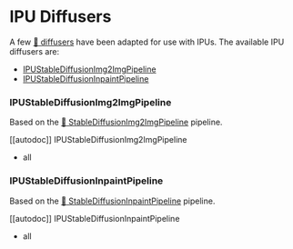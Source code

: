 <!---
Copyright 2023 The HuggingFace Team. All rights reserved.

Licensed under the Apache License, Version 2.0 (the "License");
you may not use this file except in compliance with the License.
You may obtain a copy of the License at

    http://www.apache.org/licenses/LICENSE-2.0

Unless required by applicable law or agreed to in writing, software
distributed under the License is distributed on an "AS IS" BASIS,
WITHOUT WARRANTIES OR CONDITIONS OF ANY KIND, either express or implied.
See the License for the specific language governing permissions and
limitations under the License.
-->

# IPU Diffusers

A few [🤗 diffusers](https://huggingface.co/docs/diffusers/index) have been adapted for use with IPUs. The available IPU diffusers are:

* [IPUStableDiffusionImg2ImgPipeline](#IPUStableDiffusionImg2ImgPipeline)
* [IPUStableDiffusionInpaintPipeline](#IPUStableDiffusionInpaintPipeline)


### IPUStableDiffusionImg2ImgPipeline

Based on the [🤗 StableDiffusionImg2ImgPipeline](https://huggingface.co/docs/diffusers/api/pipelines/stable_diffusion/img2img#diffusers.StableDiffusionImg2ImgPipeline) pipeline.

[[autodoc]] IPUStableDiffusionImg2ImgPipeline
  - all

### IPUStableDiffusionInpaintPipeline

Based on the [🤗 StableDiffusionInpaintPipeline](https://huggingface.co/docs/diffusers/api/pipelines/stable_diffusion/img2img#diffusers.StableDiffusionInpaintPipeline) pipeline.

[[autodoc]] IPUStableDiffusionInpaintPipeline
  - all